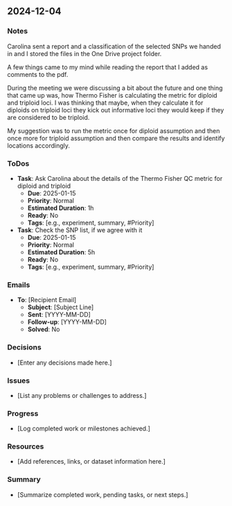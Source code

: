 ## 2024-12-04

### Notes
Carolina sent a report and a classification of the selected SNPs we handed in and I stored the files in the One Drive project folder.

A few things came to my mind while reading the report that I added as comments to the pdf.

During the meeting we were discussing a bit about the future and one thing that came up was, how Thermo Fisher is calculating the metric for diploid
and triploid loci. I was thinking that maybe, when they calculate it for diploids on triploid loci they kick out informative loci they would keep if
they are considered to be triploid. 

My suggestion was to run the metric once for diploid assumption and then once more for triploid assumption and then compare the results and identify
locations accordingly.

### ToDos
- **Task**: Ask Carolina about the details of the Thermo Fisher QC metric for diploid and triploid
  - **Due**: 2025-01-15
  - **Priority**: Normal
  - **Estimated Duration**: 1h
  - **Ready**: No
  - **Tags**: [e.g., experiment, summary, #Priority]


- **Task**: Check the SNP list, if we agree with it
  - **Due**: 2025-01-15
  - **Priority**: Normal
  - **Estimated Duration**: 5h
  - **Ready**: No
  - **Tags**: [e.g., experiment, summary, #Priority]

### Emails
- **To**: [Recipient Email]
  - **Subject**: [Subject Line]
  - **Sent**: [YYYY-MM-DD]
  - **Follow-up**: [YYYY-MM-DD]
  - **Solved**: No

### Decisions
- [Enter any decisions made here.]

### Issues
- [List any problems or challenges to address.]

### Progress
- [Log completed work or milestones achieved.]

### Resources
- [Add references, links, or dataset information here.]

### Summary
- [Summarize completed work, pending tasks, or next steps.]

